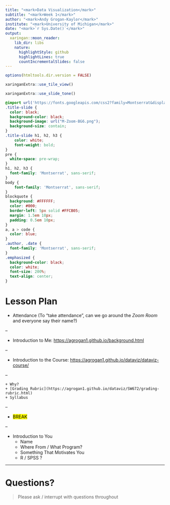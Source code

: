 ```yaml
---
title: "<mark>Data Visualization</mark>"
subtitle: "<mark>Week 1</mark>"
author: "<mark>Andy Grogan-Kaylor</mark>"
institute: "<mark>University of Michigan</mark>"
date: "<mark>`r Sys.Date()`</mark>"
output:
  xaringan::moon_reader:
    lib_dir: libs
    nature:
      highlightStyle: github
      highlightLines: true
      countIncrementalSlides: false
---
```


```r

options(htmltools.dir.version = FALSE)

xaringanExtra::use_tile_view()

xaringanExtra::use_slide_tone()

```

```css

@import url('https://fonts.googleapis.com/css2?family=Montserrat&display=swap');
.title-slide { 
  color: black;
  background-color: black; 
  background-image: url("M-Zoom-BG6.png");
  background-size: contain;
}
.title-slide h1, h2, h3 {
    color: white;
    font-weight: bold;
}
pre {
  white-space: pre-wrap;
}
h1, h2, h3 {
  font-family: 'Montserrat', sans-serif;
}
body { 
    font-family: 'Montserrat', sans-serif;
}
blockquote {
  background: #FFFFFF;
  color: #000;
  border-left: 5px solid #FFCB05;
  margin: 1.5em 10px;
  padding: 0.5em 10px;
}
a, a > code {
  color: blue;
}
.author, .date {
  font-family: 'Montserrat', sans-serif;
}
.emphasized {
  background-color: black;
  color: white;
  font-size: 200%;
  text-align: center;
}

```

# Lesson Plan

* Attendance (To "take attendance", can we go around the *Zoom Room* and everyone say their name?)

--

* Introduction to Me: [https://agrogan1.github.io/background.html](https://agrogan1.github.io/background.html)

--

* Introduction to the Course: [https://agrogan1.github.io/dataviz/dataviz-course/](https://agrogan1.github.io/dataviz/dataviz-course/)

--

    + Why?
    + [Grading Rubric](https://agrogan1.github.io/dataviz/SW672/grading-rubric.html)
    + Syllabus
    
--

* <mark>BREAK</mark>

--

* Introduction to You
    + Name
    + Where From / What Program?
    + Something That Motivates You
    + R / SPSS ?

---

# Questions?

> Please ask / interrupt with questions throughout


